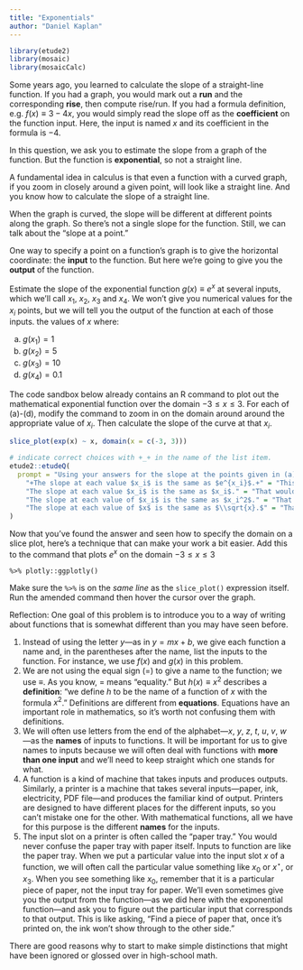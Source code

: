 ```yaml
---
title: "Exponentials"
author: "Daniel Kaplan"
---
```


```r
library(etude2)
library(mosaic)
library(mosaicCalc)
```

Some years ago, you learned to calculate the slope of a straight-line function. If you had a graph, you would mark out a **run** and the corresponding **rise**, then compute rise/run. If you had a formula definition, e.g. $f(x) \equiv 3 - 4 x$, you would simply read the slope off as the **coefficient** on the function input. Here, the input is named $x$ and its coefficient in the formula is $-4$. 

In this question, we ask you to estimate the slope from a graph of the function. But the function is **exponential**, so not a straight line. 

A fundamental idea in calculus is that even a function with a curved graph, if you zoom in closely around a given point, will look like a straight line. And you know how to calculate the slope of a straight line.

When the graph is curved, the slope will be different at different points along the graph. So there's not a single slope for the function. Still, we can talk about the "slope at a point."

One way to specify a point on a function's graph is to give the horizontal coordinate: the **input** to the function. But here we're going to give you the **output** of the function.  

Estimate the slope of the exponential function $g(x) \equiv e^x$ at several inputs, which we'll call $x_1$, $x_2$, $x_3$ and $x_4$. We won't give you numerical values for the $x_i$ points, but we will tell you the output of the function at each of those inputs. the values of $x$ where:

a. $g(x_1) = 1$
b. $g(x_2) = 5$
c. $g(x_3) = 10$
d. $g(x_4) = 0.1$

The code sandbox below already contains an R command to plot out the mathematical exponential function over the domain $-3 \leq x \leq 3$. For each of (a)-(d), modify the command to zoom in on the domain around around the appropriate value of $x_i$.  Then calculate the slope  of  the curve at that $x_i$.

```r
slice_plot(exp(x) ~ x, domain(x = c(-3, 3)))
```

```r
# indicate correct choices with +_+ in the name of the list item.
etude2::etudeQ(
  prompt = "Using your answers for the slope at the points given in (a)-(d), choose the best answer to this question: What is the pattern in the slope as $x$ varies?",
    "+The slope at each value $x_i$ is the same as $e^{x_i}$.+" = "This property of the exponential function becomes important when describing a wide range of phenomena, from nuclear isotope decay to population growth.",
    "The slope at each value $x_i$ is the same as $x_i$." = "That would being saying the slope at $x_3$ is $\\approx 2.30$. Is that what you got?",
    "The slope at each value of $x_i$ is the same as $x_i^2$." = "That would being saying the slope at the $x_3$ is $\\approx 5.30$. Is that what you got?",
    "The slope at each value of $x$ is the same as $\\sqrt{x}.$" = "That would being saying the slope at the $x_i$ is $\\approx 1.52$. Is that what you got?"
)
```

Now that you've found the answer and seen how to specify the domain on a slice plot, here's a technique that can make your work a bit easier. Add this to the command that plots $e^x$ on the domain $-3 \leq x \leq 3$

    %>% plotly::ggplotly()

Make sure the `%>%` is on the *same line* as the `slice_plot()` expression itself. Run the amended command then hover the cursor over the graph.

Reflection: One goal of this problem is to introduce you to a way of writing about functions that is somewhat different than you may have seen before. 

1. Instead of using the letter $y$---as in $y = mx + b$, we give each function a name and, in the parentheses after the name, list the inputs to the function. For instance, we use $f(x)$ and $g(x)$ in this problem. 
2. We are not using the equal sign ($=$) to give a name to the function; we use $\equiv$. As you know, $=$ means "equality." But $h(x) \equiv x^2$ describes a **definition**: "we define $h$  to be the name of a function of $x$ with the formula $x^2$." Definitions are different from **equations**. Equations have an important role in mathematics, so it's worth not confusing them with definitions. 
3. We will often use letters from the end of the alphabet---$x$, $y$, $z$, $t$, $u$, $v$, $w$---as the **names** of inputs to functions. It will be important for us to give names to inputs because we will often deal with functions with **more than one input** and we'll need to keep straight which one stands for what.
4. A function is a kind of machine that takes inputs and produces outputs. Similarly, a printer is a machine that takes several inputs---paper, ink, electricity, PDF file---and produces the familiar kind of output. Printers are designed to have different places for the different inputs, so you can't mistake one for the other. With mathematical functions, all we have for this purpose is the different **names** for the inputs.
5. The input slot on a printer is often called the "paper tray." You would never confuse the paper tray with paper itself. Inputs to function are like the paper tray. When we put a particular value into the input slot $x$ of a function, we will often call the particular value something like $x_0$ or $x^\star$, or $x_3$. When you see something like $x_0$, remember that it is a particular piece of paper, not the input tray for paper. We'll even sometimes give you the output from the function---as we did here with the exponential function---and ask you to figure out the particular input that corresponds to that output. This is like asking, "Find a piece of paper that, once it's printed on, the ink won't show through to the other side."

There are good reasons why to start to make simple distinctions that might have been ignored or glossed over in high-school math. 
